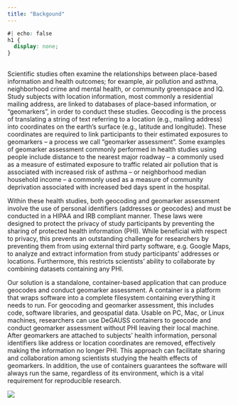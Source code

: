 ```yaml
---
title: "Backgound"
---
```


```css
#| echo: false
h1 {
  display: none;
}
```

##

Scientific studies often examine the relationships between place-based information and health outcomes; for example, air pollution and asthma, neighborhood crime and mental health, or community greenspace and IQ. Study subjects with location information, most commonly a residential mailing address, are linked to databases of place-based information, or "geomarkers", in order to conduct these studies. Geocoding is the process of translating a string of text referring to a location (e.g., mailing address) into coordinates on the earth's surface (e.g., latitude and longitude). These coordinates are required to link participants to their estimated exposures to geomarkers -- a process we call "geomarker assessment". Some examples of geomarker assessment commonly performed in health studies using people include distance to the nearest major roadway -- a commonly used as a measure of estimated exposure to traffic related air pollution that is associated with increased risk of asthma -- or  neighborhood median household income -- a commonly used as a measure of community deprivation associated with increased bed days spent in the hospital.

Within these health studies, both geocoding and geomarker assessment involve the use of personal identifiers (addresses or geocodes) and must be conducted in a HIPAA and IRB compliant manner. These laws were designed to protect the privacy of study participants by preventing the sharing of protected health information (PHI). While beneficial with respect to privacy, this prevents an outstanding challenge for researchers by preventing them from using external third party software, e.g. Google Maps, to analyze and extract information from study participants' addresses or locations. Furthermore, this restricts scientists' ability to collaborate by combining datasets containing any PHI.

Our solution is a standalone, container-based application that can produce geocodes and conduct geomarker assessment. A container is a platform that wraps software into a complete filesystem containing everything it needs to run. For geocoding and geomarker assessment, this includes code, software libraries, and geospatial data. Usable on PC, Mac, or Linux machines, researchers can use DeGAUSS containers to geocode and conduct geomarker assessment without PHI leaving their local machine. After geomarkers are attached to subjects' health information, personal identifiers like address or location coordinates are removed, effectively making the information no longer PHI. This approach can facilitate sharing and collaboration among scientists studying the health effects of geomarkers. In addition, the use of containers guarantees the software will always run the same, regardless of its environment, which is a vital requirement for reproducible research.

<img src='figs/degauss_multisite_study-2_panel.png'/>
